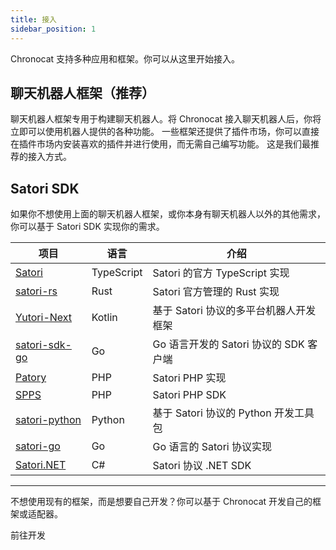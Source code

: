 ```yaml
---
title: 接入
sidebar_position: 1
---
```



Chronocat 支持多种应用和框架。你可以从这里开始接入。

## 聊天机器人框架（推荐）

聊天机器人框架专用于构建聊天机器人。将 Chronocat 接入聊天机器人后，你将立即可以使用机器人提供的各种功能。
一些框架还提供了插件市场，你可以直接在插件市场内安装喜欢的插件并进行使用，而无需自己编写功能。
这是我们最推荐的接入方式。

<DocCardList />

## Satori SDK

如果你不想使用上面的聊天机器人框架，或你本身有聊天机器人以外的其他需求，你可以基于 Satori SDK
实现你的需求。

| 项目                                                           | 语言       | 介绍                                   |
| -------------------------------------------------------------- | ---------- | -------------------------------------- |
| [Satori](https://github.com/satorijs/satori)                   | TypeScript | Satori 的官方 TypeScript 实现          |
| [satori-rs](https://github.com/satorijs/satori-rs)             | Rust       | Satori 官方管理的 Rust 实现            |
| [Yutori-Next](https://nyayurn.github.io/Yutori-Next)           | Kotlin     | 基于 Satori 协议的多平台机器人开发框架 |
| [satori-sdk-go](https://github.com/dezhishen/satori-sdk-go)    | Go         | Go 语言开发的 Satori 协议的 SDK 客户端 |
| [Patory](https://github.com/im-patory/patory)                  | PHP        | Satori PHP 实现                        |
| [SPPS](https://github.com/im-patory/spps)                      | PHP        | Satori PHP SDK                         |
| [satori-python](https://github.com/RF-Tar-Railt/satori-python) | Python     | 基于 Satori 协议的 Python 开发工具包   |
| [satori-go](https://github.com/FloatTech/satori-go)            | Go         | Go 语言的 Satori 协议实现              |
| [Satori.NET](https://github.com/bsdayo/Satori.NET)             | C#         | Satori 协议 .NET SDK                   |

---

不想使用现有的框架，而是想要自己开发？你可以基于 Chronocat 开发自己的框架或适配器。

<Link
  className="button button--secondary button--lg button--develop"
  to="/develop"
>
  <span>前往开发</span>
</Link>
